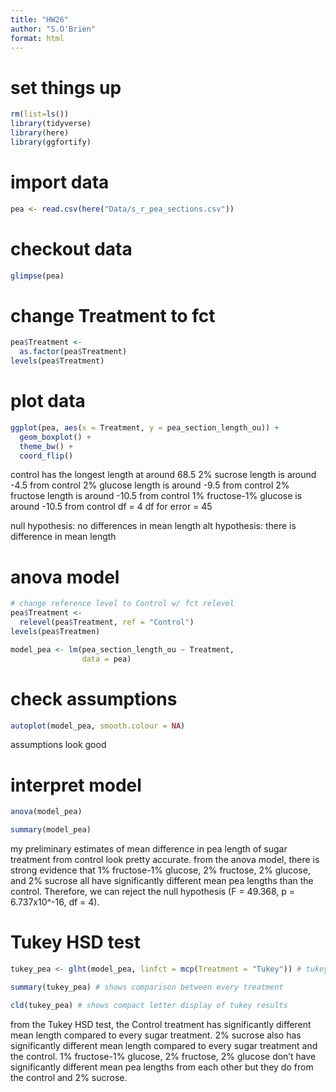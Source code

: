 ```yaml
---
title: "HW26"
author: "S.O'Brien"
format: html
---
```


# set things up
```r
rm(list=ls())
library(tidyverse)
library(here)
library(ggfortify)
```

# import data
```r
pea <- read.csv(here("Data/s_r_pea_sections.csv"))
```

# checkout data
```r
glimpse(pea)
```

# change Treatment to fct
```r
pea$Treatment <- 
  as.factor(pea$Treatment)
levels(pea$Treatment)
```

# plot data
```r
ggplot(pea, aes(x = Treatment, y = pea_section_length_ou)) +
  geom_boxplot() +
  theme_bw() +
  coord_flip()
```
control has the longest length at around 68.5
2% sucrose length is around -4.5 from control 
2% glucose length is around -9.5 from control
2% fructose length is around -10.5 from control
1% fructose-1% glucose is around -10.5 from control 
df = 4
df for error = 45

null hypothesis: no differences in mean length 
alt hypothesis: there is difference in mean length

# anova model
```r
# change reference level to Control w/ fct relevel
pea$Treatment <- 
  relevel(pea$Treatment, ref = "Control")
levels(pea$Treatmen)

model_pea <- lm(pea_section_length_ou ~ Treatment, 
                data = pea)
```

# check assumptions
```r
autoplot(model_pea, smooth.colour = NA)
```
assumptions look good

# interpret model
```r
anova(model_pea)

summary(model_pea)
```
my preliminary estimates of mean difference in pea length of sugar treatment from control look pretty accurate. from the anova model, there is strong evidence that 1% fructose-1% glucose, 2% fructose, 2% glucose, and 2% sucrose all have significantly different mean pea lengths than the control. Therefore, we can reject the null hypothesis (F = 49.368, p = 6.737x10^-16, df = 4).

# Tukey HSD test
```r
tukey_pea <- glht(model_pea, linfct = mcp(Treatment = "Tukey")) # tukey model 

summary(tukey_pea) # shows comparison between every treatment 

cld(tukey_pea) # shows compact letter display of tukey results
```
from the Tukey HSD test, the Control treatment has significantly different mean length compared to every sugar treatment. 2% sucrose also has significantly different mean length compared to every sugar treatment and the control. 1% fructose-1% glucose, 2% fructose, 2% glucose don't have significantly different mean pea lengths from each other but they do from the control and 2% sucrose. 

